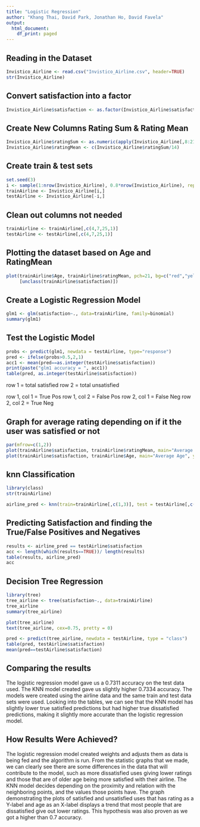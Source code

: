 ---
title: "Logistic Regression"
author: "Khang Thai, David Park, Jonathan Ho, David Favela"
output:
  html_document:
    df_print: paged
---


## Reading in the Dataset
```{r}
Invistico_Airline <- read.csv("Invistico_Airline.csv", header=TRUE)
str(Invistico_Airline)
```


## Convert satisfaction into a factor
```{r}
Invistico_Airline$satisfaction <- as.factor(Invistico_Airline$satisfaction)
```


## Create New Columns Rating Sum & Rating Mean
```{r}
Invistico_Airline$ratingSum <- as.numeric(apply(Invistico_Airline[,8:21], 1, sum))
Invistico_Airline$ratingMean <- c(Invistico_Airline$ratingSum/14)
```

## Create train & test sets
```{r}
set.seed(3)
i <- sample(1:nrow(Invistico_Airline), 0.8*nrow(Invistico_Airline), replace = FALSE)
trainAirline <- Invistico_Airline[i,]
testAirline <- Invistico_Airline[-i,]
```

## Clean out columns not needed
```{r}
trainAirline <- trainAirline[,c(4,7,25,1)]
testAirline <- testAirline[,c(4,7,25,1)]
```

## Plotting the dataset based on Age and RatingMean
```{r}
plot(trainAirline$Age, trainAirline$ratingMean, pch=21, bg=c("red","yellow")
     [unclass(trainAirline$satisfaction)])
```


## Create a Logistic Regression Model
```{r}
glm1 <- glm(satisfaction~., data=trainAirline, family=binomial)
summary(glm1)
```

## Test the Logistic Model
```{r}
probs <- predict(glm1, newdata = testAirline, type="response")
pred <- ifelse(probs>0.5,2,1)
acc1 <- mean(pred==as.integer(testAirline$satisfaction))
print(paste("glm1 accuracy = ", acc1))
table(pred, as.integer(testAirline$satisfaction))
```
row 1 = total satisfied 
row 2 = total unsatisfied

row 1, col 1 = True Pos
row 1, col 2 = False Pos
row 2, col 1 = False Neg
row 2, col 2 = True Neg


## Graph for average rating depending on if it the user was satisfied or not
```{r}
par(mfrow=c(1,2))
plot(trainAirline$satisfaction, trainAirline$ratingMean, main="Average Rating", ylab="", varwidth=TRUE)
plot(trainAirline$satisfaction, trainAirline$Age, main="Average Age", ylab="", varwidth=TRUE)
```


## knn Classification
```{r}
library(class)
str(trainAirline)

airline_pred <- knn(train=trainAirline[,c(1,3)], test = testAirline[,c(1,3)], cl = trainAirline[,4], k=3)

```

## Predicting Satisfaction and finding the True/False Positives and Negatives
```{r}
results <- airline_pred == testAirline$satisfaction
acc <- length(which(results==TRUE))/ length(results)
table(results, airline_pred)
acc
```
## Decision Tree Regression
```{r}
library(tree)
tree_airline <- tree(satisfaction~., data=trainAirline)
tree_airline
summary(tree_airline)

plot(tree_airline)
text(tree_airline, cex=0.75, pretty = 0)

pred <- predict(tree_airline, newdata = testAirline, type = "class")
table(pred, testAirline$satisfaction)
mean(pred==testAirline$satisfaction)
```



## Comparing the results

The logistic regression model gave us a 0.7311 accuracy on the test data used. The KNN model created gave us slightly higher 0.7334 accuracy. The models were created using the airline data and the same train and test data sets were used. Looking into the tables, we can see that the KNN model has slightly lower true satisfied predictions but had higher true dissatisfied predictions, making it slightly more accurate than the logistic regression model.


## How Results Were Achieved?

The logistic regression model created weights and adjusts them as data is being fed and the algorithm is run. From the statistic graphs that we made, we can clearly see there are some differences in the data that will contribute to the model, such as more dissatisfied uses giving lower ratings and those that are of older age being more satisfied with their airline. The KNN model decides depending on the proximity and relation with the neighboring points, and the values those points have. The graph demonstrating the plots of satisfied and unsatisfied uses that has rating as a Y-label and age as an X-label displays a trend that most people that are dissatisfied give out lower ratings. This hypothesis was also proven as we got a higher than 0.7 accuracy.


